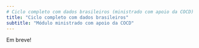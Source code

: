 ```yaml
---
# Ciclo completo com dados brasileiros (ministrado com apoio da COCD)
title: "Ciclo completo com dados brasileiros"
subtitle: "Módulo ministrado com apoio da COCD"
---
```


Em breve!

<!-- - Pacotes de Dados (PNADcIBGE, censobr, geobr, sidrar, ipeadatar) -->

<!-- - Leitura dos dados -->

<!-- - Manipulação básica -->

<!-- - Visualização dos dados (gráficos) -->
